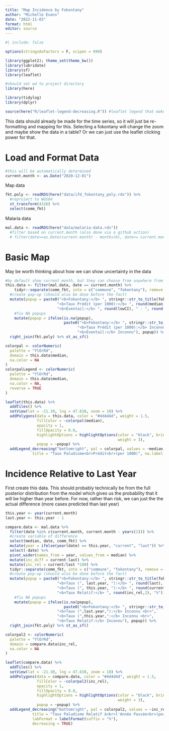 ```yaml
---
title: "Map Incidence by Fokontany"
author: "Michelle Evans"
date: "2022-11-03"
format: html
editor: source
---
```



```r
#| include: false

options(stringsAsFactors = F, scipen = 999)

library(ggplot2); theme_set(theme_bw())
library(lubridate)
library(sf)
library(leaflet)

#should set wd to project directory
library(here)

library(tidylog)
library(dplyr)

source(here("R/leaflet-legend-decreasing.R")) #leaflet legend that makes more sense
```

This data should already be made for the time series, so it will just be re-formatting and mapping for this. Selecting a fokontany will change the zoom and maybe show the data in a table? Or we can just use the leaflet clicking power for that.

# Load and Format Data 

```r
#this will be automatically determined
current.month <- as.Date("2020-12-01")
```


Map data

```r
fkt.poly <- readRDS(here("data/ifd_fokontany_poly.rds")) %>%
  #reproject to WGS84
  st_transform(4326) %>%
  select(comm_fkt)
```

Malaria data

```r
mal.data <- readRDS(here("data/malaria-data.rds"))
  #filter based on current.month (also done via a github action)
  # filter(date>=as.Date(current.month) - months(6), date<= current.month + months(3))
```

# Basic Map

May be worth thinking about how we can show uncertainty in the data

```r
#by default show current month, but they can choose from anywhere from 6 months prior to 3 months after via a slider?
this.data <- filter(mal.data, date == current.month) %>%
    tidyr::separate(comm_fkt, into = c("commune", "fokontany"), remove = F, sep = "_") %>%
  #create pop-up (should also be done before the fact)
  mutate(popup = paste0("<b>Fokontany:</b> ", stringr::str_to_title(fokontany), "<br>",
                       "<b>Taux Prédit (per 1000):</b> ", round(median), "<br>",
                       "<b>Éventail:</b> ", round(lowCI), " - ", round(uppCI))) %>%
    #fix NA popups
    mutate(popup = ifelse(is.na(popup), 
                          paste0("<b>Fokontany:</b> ", stringr::str_to_title(fokontany), "<br>",
                                "<b>Taux Prédit (per 1000):</b> Inconnu <br>",
                                "<b>Éventail:</b> Inconnu"), popup)) %>%
  right_join(fkt.poly) %>% st_as_sf()

```

```r
colorpal <- colorNumeric(
  palette = "YlOrRd",
  domain = this.data$median,
  na.color = NA
)
colorpalLegend <- colorNumeric(
  palette = "YlOrRd",
  domain = this.data$median,
  na.color = NA,
  reverse = TRUE
)

leaflet(this.data) %>%
  addTiles() %>%
  setView(lat = -21.30, lng = 47.638, zoom = 10) %>%
  addPolygons(data = this.data, color = "#4d4d4d", weight = 1.5, 
              fillColor = ~colorpal(median),
              opacity = 1,
              fillOpacity = 0.8, 
              highlightOptions = highlightOptions(color = "black", bringToFront = TRUE,
                                                  weight = 3),
              popup = ~popup) %>%
  addLegend_decreasing("bottomright", pal = colorpal, values = ~median,
            title = "Taux Paludisme<br>Prédit<br>(per 1000)", na.label = "", decreasing = TRUE)
```

# Incidence Relative to Last Year

First create this data. This should probably technically be from the full posterior distribution from the model which gives us the probability that it will be higher than year before. For now, rather than risk, we can just the the actual difference (more cases predicted than last year)

```r
this.year <- year(current.month)
last.year <- this.year - 1

compare.data <- mal.data %>%
  filter(date %in% c(current.month, current.month - years(1))) %>%
  #create variable of difference
  select(median, date, comm_fkt) %>%
  mutate(year = ifelse(year(date) == this.year, "current", "last")) %>%
  select(-date) %>%
  pivot_wider(names_from = year, values_from = median) %>%
  mutate(inc_diff = current-last) %>%
  mutate(inc_rel = current/last *100) %>%
  tidyr::separate(comm_fkt, into = c("commune", "fokontany"), remove = F, sep = "_") %>%
  #create pop-up (should also be done before the fact)
  mutate(popup = paste0("<b>Fokontany:</b> ", stringr::str_to_title(fokontany), "<br>",
                       "<b>Taux (", last.year, "):</b> ", round(last), "<br>",
                       "<b>Taux (", this.year, "):</b> ", round(current), "<br>",
                       "<b>Taux Relatif:</b> ", round(inc_rel,2), "%")) %>%
    #fix NA popups
    mutate(popup = ifelse(is.na(popup), 
                          paste0("<b>Fokontany:</b> ", stringr::str_to_title(fokontany), "<br>",
                       "<b>Taux (",last.year,"):</b> Inconnu <br>",
                       "<b>Taux (",this.year,":</b> Inconnu <br>",
                       "<b>Taux Relatif:</b> Inconnu"), popup)) %>%
  right_join(fkt.poly) %>% st_as_sf()
```

```r
colorpal2 <- colorNumeric(
  palette = "YlOrRd",
  domain = compare.data$inc_rel,
  na.color = NA
)

leaflet(compare.data) %>%
  addTiles() %>%
  setView(lat = -21.30, lng = 47.638, zoom = 10) %>%
  addPolygons(data = compare.data, color = "#4d4d4d", weight = 1.5, 
              fillColor = ~colorpal2(inc_rel),
              opacity = 1,
              fillOpacity = 0.8, 
              highlightOptions = highlightOptions(color = "black", bringToFront = TRUE,
                                                  weight = 3),
              popup = ~popup) %>%
  addLegend_decreasing("bottomright", pal = colorpal2, values = ~inc_rel,
            title = "Taux Paludisme Relatif à<br>l'Année Passée<br>(per 1000)",
            labFormat = labelFormat(suffix = "%"),
            decreasing = TRUE)
```


